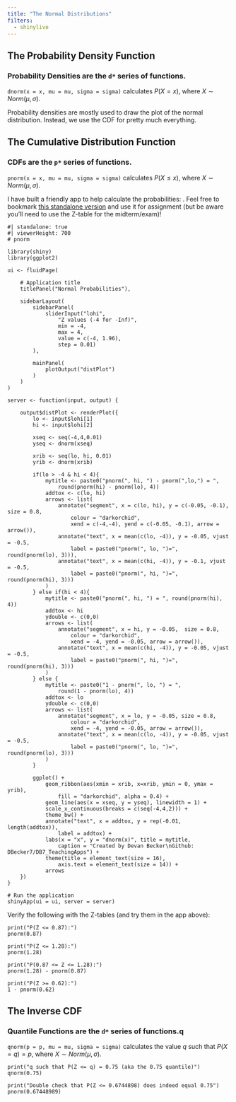 ```yaml
---
title: "The Normal Distributions"
filters:
  - shinylive
---
```


## The Probability Density Function

::: {.callout-note}
### Probability Densities are the `d*` series of functions.

`dnorm(x = x, mu = mu, sigma = sigma)` calculates $P(X = x)$, where $X \sim Norm(\mu, \sigma)$.
:::

Probability densities are mostly used to draw the plot of the normal distribution. Instead, we use the CDF for pretty much everything.

## The Cumulative Distribution Function

::: {.callout-note}
### CDFs are the `p*` series of functions.

`pnorm(x = x, mu = mu, sigma = sigma)` calculates $P(X \le x)$, where $X \sim Norm(\mu, \sigma)$.
:::

I have built a friendly app to help calculate the probabilities: . Feel free to bookmark [this standalone version](https://shinylive.io/r/app/#code=NobwRAdghgtgpmAXGKAHVA6ASmANGAYwHsIAXOMpMAYgAJUIiAnGAHQnYBsBLAIyahMAngAoAzgAtuEIQEoufAcJEBzFak5FSAJnkcIAV260APAFpaAM05GAJgAUoKuCPa13tNx7oBBdDwIoUm4SWmDSTjgvd3DIxwg4TlcwADlmGChOWnsmIl4oXm4eYLgxVjBZXGjPCA9aMW5bOHymABkoISIDUldauo8Gppb4xN7+8fqeJqYASQhUbuTNKXKqvomJ8oAtWgA3TINS2hEzABYrZlozOct5PGqNuphpWgBeK9O1x4mMgA832ifB7fPYHOAAggnT60ACMGAAnAA2SrA75icioAEABgwWJheg2KPW-VRtAy0hGSVJdQ0WgA8t0Fj1yrZuOj7JpSOUCRMee49Hp2GI4ExdiLTBZLAYIARgiQRNImbhaF1SEzZLQQNVqqqmQASVnszkS2hMCjTDlaERa4l1TQmxXdPXLbjAGEAXVJUgd8ydLuA2k9to8pN+woAjiaI1DcJ8cXi+f0hBGTbZGCwRGG4OHE3VQ0w+FHsyJNMqpMr4-jSUIC7xU+mYJna7mQ8H3NxLCWiLQAHwfWgAMlo3pMgNkNpBZKEsXB5noUHRcCxyQY6WSZe4yu5V3oDfXpe371WNUndVy0tsIlXGakGos18bmkqY5b4ygtlspCI-znkNLw+4V9+kEXIAHcxBNHh0TGU93CgCBGFIIIXHKYUVHgMhj3+d4-yIDdnyECETnjABWZUzBxfFlXqbgAC9wXeHEAA4tzbU9iE0AwmABFlBAAa2YAgpFsVZqRBX5zSIs5cDOAjJJw4jcTIq5KOfECiFAgF1NAkRZCJWC4IQrRkOSchfi5PBaGwsk4HgkRcPI049OVQj3gopTlV2AArAx0QBdzlLE75OAKRIAVQBdyGXcoH3XWh-25V5j3PCBL1ip9lQAZj0-SDPgxCTPKMyLOVaz4DsyFyw+ZzaFclSMBhTyfL8tycUCtjJxC3gwveCLF2isBYuPKrEuSrpUqvPdbyynKgtoICAF9aESYVaA7EQRzHCcQRgaduAiWd70ipcVz3YbN08CoeMslK0qmwDlScoC6nfT9vxNFYOo8IRbC6XhIhNSEsVwLFno8bSILnKDmS+t8jKQ8hkjQjCSqsgEqrq9ysWUmj6OxDAWJPAy6g4rpuKPMBbH4wThNE2HHgk1L-OhIR5Pq7HlW0rSmDA3Tctg-LjMRoq4HMrCAXKiB7I2i7ZII-zSKa3zSAVjB2uJu1QqyXrjoGobLJGiokpu8a7rXabaGyvS5sW5bOFW7bvl2mcTT6qLkhhHd9eVBKrop1jidukRPfvPcMpfObXq-H8LE0Oafr+gHfxEYHQcjnmNMh2O2Rh4nBYRlCwGRihUes-9McV3GGNoZiA419xSa466qaYASmCExo6fr9xGdsZmXLZrHlK595tL5r48vhwqwGK8X3kl6X-zllzVY5vZmpV1q1br+uup6+d+tOtdj192RjeVIP0qIZ8rbB-lSQW0lSTUWkeg1ABqInvmcIgYAAfVrLweUUBSiZmeLUd4vxaylVeFAvgLlwHYgQVAayNY+D81PJYIo2tLotzbh3ESllMioAkFAfGTlaDvzmj-f+PAEgiBAWITMAIszhhXu8ZM2Znx0LgKBRopAJAAnxJQuaYhAiRD-r8P+xAyDSAMF0Jh-BbJ8QggpaM0lPi6D0iI+mAi4DwD-rwHSH8v6PHztPWellrJR2-Ow00cBUCKTxD7CgKgBEMI-NHGqc1NbdRwTY34Ji5pdSYdZcovxjx1RZHuQJx4Xbzz2gdCesFAioDlBAy6ABhM0yE+68EIgAETgPsWoAAhOABA+IilYOwAA4vtCQBheCIFoAU8plSRQAHYAD0bTOl-wACq2Q7hAFQfhUBlCup-Oaej4AiHiXbfRJc-7FXEHRauMJkQ71PCgtkGBioAkSEssgKzRY9AaHjd4MIno6MnBDaoC09CP30HQLA0owgSHBGgDQ3BAjpJqJIaQQhxkiCMACIwyphSinFO8KFYomCyDAAtd0QA) and use it for assignment (but be aware you'll need to use the Z-table for the midterm/exam)!

```shinylive-r
#| standalone: true
#| viewerHeight: 700
# pnorm

library(shiny)
library(ggplot2)

ui <- fluidPage(
    
    # Application title
    titlePanel("Normal Probabilities"),
    
    sidebarLayout(
        sidebarPanel(
            sliderInput("lohi",
                "Z values (-4 for -Inf)",
                min = -4,
                max = 4,
                value = c(-4, 1.96),
                step = 0.01)
        ),
        
        mainPanel(
            plotOutput("distPlot")
        )
    )
)

server <- function(input, output) {
    
    output$distPlot <- renderPlot({
        lo <- input$lohi[1]
        hi <- input$lohi[2]
        
        xseq <- seq(-4,4,0.01)
        yseq <- dnorm(xseq)
        
        xrib <- seq(lo, hi, 0.01)
        yrib <- dnorm(xrib)
        
        if(lo > -4 & hi < 4){
            mytitle <- paste0("pnorm(", hi, ") - pnorm(",lo,") = ", 
                round(pnorm(hi) - pnorm(lo), 4))
            addtox <- c(lo, hi)
            arrows <- list(
                annotate("segment", x = c(lo, hi), y = c(-0.05, -0.1),  size = 0.8, 
                    colour = "darkorchid",
                    xend = c(-4,-4), yend = c(-0.05, -0.1), arrow = arrow()),
                annotate("text", x = mean(c(lo, -4)), y = -0.05, vjust = -0.5, 
                    label = paste0("pnorm(", lo, ")=", round(pnorm(lo), 3))),
                annotate("text", x = mean(c(hi, -4)), y = -0.1, vjust = -0.5, 
                    label = paste0("pnorm(", hi, ")=", round(pnorm(hi), 3)))
            )
        } else if(hi < 4){
            mytitle <- paste0("pnorm(", hi, ") = ", round(pnorm(hi), 4))
            addtox <- hi
            ydouble <- c(0,0)
            arrows <- list(
                annotate("segment", x = hi, y = -0.05,  size = 0.8, 
                    colour = "darkorchid",
                    xend = -4, yend = -0.05, arrow = arrow()),
                annotate("text", x = mean(c(hi, -4)), y = -0.05, vjust = -0.5, 
                    label = paste0("pnorm(", hi, ")=", round(pnorm(hi), 3)))
            )
        } else {
            mytitle <- paste0("1 - pnorm(", lo, ") = ", 
                round(1 - pnorm(lo), 4))
            addtox <- lo
            ydouble <- c(0,0)
            arrows <- list(
                annotate("segment", x = lo, y = -0.05, size = 0.8, 
                    colour = "darkorchid",
                    xend = -4, yend = -0.05, arrow = arrow()),
                annotate("text", x = mean(c(lo, -4)), y = -0.05, vjust = -0.5, 
                    label = paste0("pnorm(", lo, ")=", round(pnorm(lo), 3)))
            )
        }
        
        ggplot() + 
            geom_ribbon(aes(xmin = xrib, x=xrib, ymin = 0, ymax = yrib),
                fill = "darkorchid", alpha = 0.4) +
            geom_line(aes(x = xseq, y = yseq), linewidth = 1) +
            scale_x_continuous(breaks = c(seq(-4,4,2))) +
            theme_bw() + 
            annotate("text", x = addtox, y = rep(-0.01, length(addtox)), 
                label = addtox) + 
            labs(x = "x", y = "dnorm(x)", title = mytitle,
                caption = "Created by Devan Becker\nGithub: DBecker7/DB7_TeachingApps") + 
            theme(title = element_text(size = 16), 
                axis.text = element_text(size = 14)) +
            arrows
    })
}

# Run the application 
shinyApp(ui = ui, server = server)
```

Verify the following with the Z-tables (and try them in the app above):

```webr-r
print("P(Z <= 0.87):")
pnorm(0.87)

print("P(Z <= 1.28):")
pnorm(1.28)

print("P(0.87 <= Z <= 1.28):")
pnorm(1.28) - pnorm(0.87)

print("P(Z >= 0.62):")
1 - pnorm(0.62)
```


## The Inverse CDF

::: {.callout-note}
### Quantile Functions are the `d*` series of functions.q

`qnorm(p = p, mu = mu, sigma = sigma)` calculates the value $q$ such that $P(X = q) = p$, where $X \sim Norm(\mu, \sigma)$.
:::

```webr-r
print("q such that P(Z <= q) = 0.75 (aka the 0.75 quantile)")
qnorm(0.75)

print("Double check that P(Z <= 0.6744898) does indeed equal 0.75")
pnorm(0.67448989)
```
